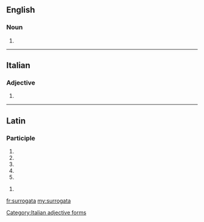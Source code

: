 ==English==

===Noun===
{{head|en|plural}}

# {{plural of|surrogatum|lang=en}}

----

==Italian==

===Adjective===
{{head|it}} {{g|f}}

# {{feminine of|surrogato|lang=it}}
[[Category:Italian adjective forms]]

----

==Latin==

===Participle===
{{la-part-form|surrogāta}}

# {{inflection of|surrogātus||nom|f|s|lang=la}}
# {{inflection of|surrogātus||nom|n|p|lang=la}}
# {{inflection of|surrogātus||acc|n|p|lang=la}}
# {{inflection of|surrogātus||voc|f|s|lang=la}}
# {{inflection of|surrogātus||voc|n|p|lang=la}}

{{la-part-form|surrogātā}}

# {{inflection of|surrogātus||abl|f|s|lang=la}}

[[fr:surrogata]]
[[my:surrogata]]